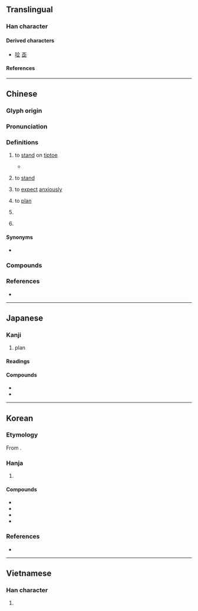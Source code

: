 {{also|쇼}}
{{character info}}
==Translingual==

===Han character===
{{Han char|rn=9|rad=人|as=04|sn=6|four=80101|canj=OYLM|ids=⿱𠆢止}}

====Derived characters====
* [[㖉]] [[峜]]

====References====
{{Han ref|kx=0095.040|dkj=00422|dj=0201.060|hdz=10116.060|uh=4F01}}

----

==Chinese==
{{zh-forms}}

===Glyph origin===
{{Han etym}}

===Pronunciation===
{{zh-pron
|m=企
|ma=y
|c=kei5
|h=pfs=khî
|md=kié
|mn=qz,tw,xm:khì/qz,xm:khí/zz:thì
|w=2qi
|mc=y
|oc=y
|cat=v,n,pn
}}

===Definitions===
{{zh-hanzi}}

# {{zh-o}} to [[stand]] on [[tiptoe]]
#* {{zh-x|企 者 不 立，跨 者 不 行。|ref=Laozi}}
# {{lb|zh|Cantonese|Hakka}} to [[stand]]
# {{zh-no-solo}} to [[expect]] [[anxiously]]
#: {{zh-x|企望|to hope for}}
# {{zh-no-solo}} to [[plan]]
#: {{zh-x|企劃|to plan; plan}}
# {{lb|zh|chiefly in compounds}} {{zh-abbrev|企業|enterprise}}
#: {{zh-x|國企|state-owned '''enterprise'''}}
#: {{zh-x|私企|private '''enterprise'''}}
#: {{zh-x|政---企 關係|relationship between the government and the '''enterprises'''}}
# {{surname|zh}}

====Synonyms====
* {{sense|to stand}}
{{zh-dial|站}}

===Compounds===
{{zh-der|企業|企鵝|企圖|屋企|不可企及|企佇|企劃|企及|企慕|企望|企求|企盼|企禱|企羨|企足矯首|企足而待|企踵|希企|延企|延頸企踵|引領企踵|慚鳧企鶴|欣企|翹企|翹首企足|鶴企|國企|私企|外企|企缸|早知拉尿，企到天光}}

===References===
* {{R:yue:Hanzi}}

----

==Japanese==

===Kanji===
{{ja-kanji|grade=c|rs=人04}}

# plan

====Readings====
{{ja-readings
|goon=き
|kanon=き
|kun=くわだ-てる<くはだ-てる, くわだて<くはだて
}}

====Compounds====
* {{ja-r|企%画|き%かく}}
* {{ja-r|企%業|き%ぎょう}}

----

==Korean==

===Etymology===
From {{der|ko|ltc|-}} {{ltc-l|企|id=1+2}}.

===Hanja===
{{ko-hanja-search}}
{{ko-hanja|꾀하다|꾀할|기}}

# {{hanja form of|기|[[plan]]}}

====Compounds====
{{der-top|Compounds}}
* {{ko-l|기도|企圖}}
* {{ko-l|기업|企業}}
* {{ko-l|기획|企劃}}
* {{ko-l|대기업|大企業}}
{{der-bottom}}

===References===
* {{R:hanjadoc|173}}

----

==Vietnamese==

===Han character===
{{vi-readings|reading=xí|rs=人04}}

# {{rfdef|vi|sort=人04}}
